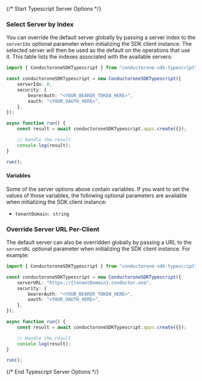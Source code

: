 {/* Start Typescript Server Options */}


### Select Server by Index

You can override the default server globally by passing a server index to the `serverIdx` optional parameter when initializing the SDK client instance. The selected server will then be used as the default on the operations that use it. This table lists the indexes associated with the available servers:



```typescript
import { ConductoroneSDKTypescript } from "conductorone-sdk-typescript";

const conductoroneSDKTypescript = new ConductoroneSDKTypescript({
    serverIdx: 0,
    security: {
        bearerAuth: "<YOUR_BEARER_TOKEN_HERE>",
        oauth: "<YOUR_OAUTH_HERE>",
    },
});

async function run() {
    const result = await conductoroneSDKTypescript.apps.create({});

    // Handle the result
    console.log(result);
}

run();

```

#### Variables

Some of the server options above contain variables. If you want to set the values of those variables, the following optional parameters are available when initializing the SDK client instance:
 * `tenantDomain: string`

### Override Server URL Per-Client

The default server can also be overridden globally by passing a URL to the `serverURL` optional parameter when initializing the SDK client instance. For example:

```typescript
import { ConductoroneSDKTypescript } from "conductorone-sdk-typescript";

const conductoroneSDKTypescript = new ConductoroneSDKTypescript({
    serverURL: "https://{tenantDomain}.conductor.one",
    security: {
        bearerAuth: "<YOUR_BEARER_TOKEN_HERE>",
        oauth: "<YOUR_OAUTH_HERE>",
    },
});

async function run() {
    const result = await conductoroneSDKTypescript.apps.create({});

    // Handle the result
    console.log(result);
}

run();

```
{/* End Typescript Server Options */}
